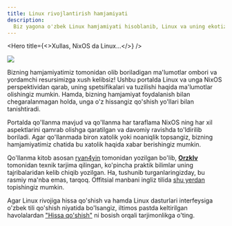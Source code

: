 ```yaml
---
title: Linux rivojlantirish hamjamiyati
description:
  Biz yagona o'zbek Linux hamjamiyati hisoblanib, Linux va uning ekotizimidan foydalanish bilan chegaralanmagan holda unga o'z hissamizni qo'shishda ham ishtirok etamiz.
---
```




<Hero
  title={<>Xullas, NixOS da Linux...</>}
/>

![](./learn/images/cover-projects.jpg)

Bizning hamjamiyatimiz tomonidan olib boriladigan ma'lumotlar ombori va yordamchi resursimizga xush kelibsiz! Ushbu portalda Linux va unga NixOS perspektividan qarab, uning spetsifikalari va tuzilishi haqida ma'lumotlar olishingiz mumkin. Hamda, bizning hamjamiyat foydalanish bilan chegaralanmagan holda, unga o'z hissangiz qo'shish yo'llari bilan tanishtiradi.

Portalda qo'llanma mavjud va qo'llanma har taraflama NixOS ning har xil aspektlarini qamrab olishga qaratilgan va davomiy ravishda to'ldirilib boriladi. Agar qo'llanmada  biron xatolik yoki noaniqlik topsangiz, bizning hamjamiyatimiz chatida bu xatolik haqida xabar berishingiz mumkin.

Qo'llanma kitob asosan [ryan4yin](https://github.com/ryan4yin) tomonidan yozilgan bo'lib, [**Orzklv**](https://orzklv.uz) tomonidan texnik tarjima qilingan, ko'pincha praktik bilimlar uning tajribalaridan kelib chiqib yozilgan. Ha, tushunib turganlaringizday, bu rasmiy ma'nba emas, tarqoq. Offitsial manbani ingliz tilida [shu yerdan](https://nixos-and-flakes.thiscute.world/preface) topishingiz mumkin.

Agar Linux rivojiga hissa qo'shish va hamda Linux dasturlari interfeysiga o'zbek tili qo'shish niyatida bo'lsangiz, iltimos pastda keltirilgan havolalardan ["Hissa qo'shish"](/l10n) ni bosish orqali tarjimonlikga o'ting.

<Cards>
  <Card title="So'zboshi" href="/learn" />
  <Card title="Foydali havolalar" href="/links" />
  <Card title="Hissa qo'shish" href="/l10n" />
</Cards>
